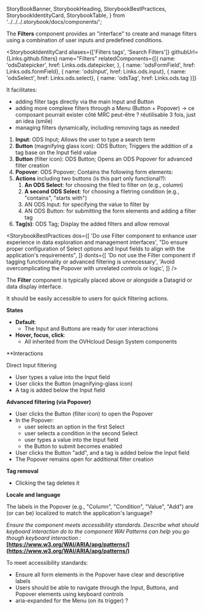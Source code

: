   StoryBookBanner,
  StorybookHeading,
  StorybookBestPractices,
  StorybookIdentityCard,
  StorybookTable,
} from '../../../.storybook/docs/components/';

<Meta title="Components/Filters/Documentation" />

<StoryBookBanner of={meta} />

The **Filters** component provides an "interface" to create and manage filters using a combination of user inputs and predefined conditions.

<Canvas of={DefaultProps} sourceState="none" />

<StorybookHeading label="Overview" level={2} />

<StorybookIdentityCard
  aliases={['Filters tags', 'Search Filters']}
  githubUrl={Links.github.filters}
  name="Filters"
  relatedComponents={[{ name: 'odsDatepicker', href: Links.ods.datepicker, }, { name: 'odsFormField', href: Links.ods.formField}, {
    name: 'odsInput', href: Links.ods.input}, { name: 'odsSelect', href: Links.ods.select}, { name: 'odsTag', href: Links.ods.tag }]}
>

It facilitates:

- adding filter tags directly via the main Input and Button
- adding more complexe filters through a Menu (Button + Popover) → ce composant pourrait exister côté MRC peut-être ? réutilisable 3 fois, just an idea (smile)
- managing filters dynamically, including removing tags as needed

</StorybookIdentityCard>

<StorybookHeading label="Anatomy" level={2} />

1. **Input**: ODS Input; Allows the user to type a search term
2. **Button** (magnifying glass icon): ODS Button; Triggers the addition of a tag base on the Input field value
3. **Button** (filter icon): ODS Button; Opens an ODS Popover for advanced filter creation
4. **Popover**: ODS Popover; Contains the following form elements:
5. **Actions** including two buttons (is this part only functional?):
   1. **An ODS Select**: for choosing the filed to filter on (e.g., column)
   2. **A second ODS Select**: for choosing a filetring condition (e.g., "contains", "starts with")
   3. AN ODS Input: for specifying the value to filter by
   4. AN ODS Button: for submitting the form elements and adding a filter tag
6. **Tag(s)**: ODS Tag; Display the added filters and allow removal

<StorybookHeading label="Usage" level={2} />

<StorybookBestPractices
  dos={[
    'Do use Filter component to enhance user experience in data exploration and management interfaces',
    "Do ensure proper configuration of Select options and Input fields to align with the application's requirements",
  ]}
  donts={[
    'Do not use the Filter component if tagging functionnality or advanced filtering is unnecessary',
    'Avoid overcomplicating the Popover with unrelated controls or logic',
  ]}
/>

<StorybookHeading label="Placement" level={2} />

The **Filter** component is typically placed above or alongside a Datagrid or data display interface.

It should be easily accessible to users for quick filtering actions.

<StorybookHeading label="Behavior" level={2} />

**States**

- **Default**:
  - The Input and Buttons are ready for user interactions
- **Hover, focus, click**:
  - All inherited from the OVHcloud Design System components

\*\*Interactions

Direct Input filtering

- User types a value into the Input field
- User clicks the Button (magnifying-glass icon)
- A tag is added below the Input field

**Advanced filtering (via Popover)**

- User clicks the Button (filter icon) to open the Popover
- In the Popover:
  - user selects an option in the first Select
  - user selects a condition in the second Select
  - user types a value into the Input field
  - the Button to submit becomes enabled
- User clicks the Button "add", and a tag is added below the Input field
- The Popover remains open for additional filter creation

**Tag removal**

- Clicking the tag deletes it

<StorybookHeading label="Variation" level={2} />

**Locale and language**

The labels in the Popover (e.g., "Column", "Condition", "Value", "Add") are (or can be) localized to match the application's language?

<StorybookHeading label="Accessibility" level={2} />

_Ensure the component meets accessibility standards.
Describe what should keyboard interaction do to the component
WAI Patterns can help you go though keyboard interaction :_ **[https://www.w3.org/WAI/ARIA/apg/patterns/](https://www.w3.org/WAI/ARIA/apg/patterns/)**

To meet accessibility standards:

- Ensure all form elements in the Popover have clear and descriptive labels
- Users should be able to navigate through the Input, Buttons, and Popover elements using keyboard controls
- aria-expanded for the Menu (on its trigger) ?
